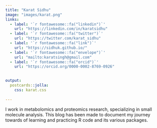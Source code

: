 ```yaml
---
title: "Karat Sidhu"
image: "images/karat.png"
links:
  - label: '`r fontawesome::fa("linkedin")`'
    url: "https://linkedin.com/in/karatsidhu"
  - label: '`r fontawesome::fa("twitter")`'
    url: "https://twitter.com/karat_sidhu"
  - label: '`r fontawesome::fa("link")`'
    url: "https://sidhuk.github.io/"
  - label: '`r fontawesome::fa("envelope")`'
    url: "mailto:karatsingh@gmail.com"
  - label: '`r fontawesome::fa("orcid")`'
    url: "https://orcid.org/0000-0002-8769-0926"
  

output:
  postcards::jolla:
    css: karat.css
  
---
```

 
I work in metabolomics and proteomics research, specializing in small molecule analysis. This blog has been
made to document my journey towards of learning and practicing R code and its various packages.
